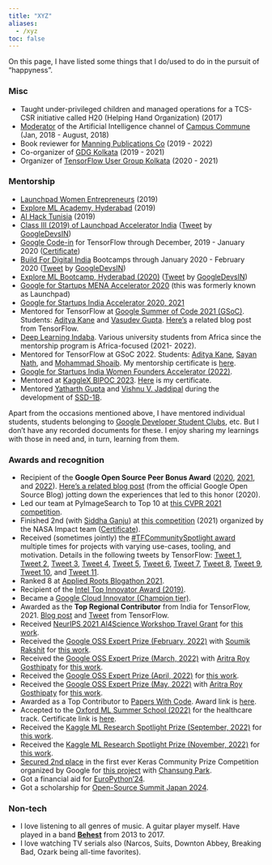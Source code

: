 ```yaml
---
title: "XYZ"
aliases: 
  - /xyz
toc: false
---
```


On this page, I have listed some things that I do/used to do in the pursuit of "happyness".

### Misc

-   Taught under-privileged children and managed operations for a TCS-CSR initiative called H20 (Helping Hand Organization) (2017)
-   [Moderator](https://drive.google.com/file/d/1gezVW0yIzT6fyJXpY1Lp8MRk_3KjkpSt/view?usp=sharing) of the Artificial Intelligence channel of [Campus Commune](https://www.google.com/url?q=https%3A%2F%2Fcampuscommune.tcs.com%2Fintro&sa=D&sntz=1&usg=AFQjCNE5PHqA0UZ94F9-J1g45TeQrWaDqQ) (Jan, 2018 - August, 2018)
-   Book reviewer for [Manning Publications Co](https://www.google.com/url?q=https%3A%2F%2Fmanning.com&sa=D&sntz=1&usg=AFQjCNEc5srwZ30NHgmLXaLpiOqgjBMOHw) (2019 - 2022)
-   Co-organizer of [GDG Kolkata](https://www.meetup.com/GDG-Kolkata/) (2019 - 2021)
-   Organizer of [TensorFlow User Group Kolkata](https://tfugkol.github.io/) (2020 - 2021)

### Mentorship

- [Launchpad Women Entrepreneurs](https://photos.app.goo.gl/TGoyxJRz6sDrY91x7) (2019)
- [Explore ML Academy, Hyderabad](https://events.withgoogle.com/explore-ml-in/) (2019)
- [AI Hack Tunisia](https://www.google.com/url?q=https%3A%2F%2Fwww.ai-hack-tunisia.com&sa=D&sntz=1&usg=AFQjCNHR8mJv6TwI1_Jmfss0xaG8ivBlJg) (2019)
- [Class III (2019) of Launchpad Accelerator India](https://india.googleblog.com/2019/08/inviting-applications-for-class-3-of.html)  ([Tweet](https://www.google.com/url?q=https%3A%2F%2Ftwitter.com%2FGoogleDevsIN%2Fstatus%2F1184417773457309696&sa=D&sntz=1&usg=AFQjCNGNkB4cfH6TAYH8r01D2BtpeyozJA) by [GoogleDevsIN](https://www.google.com/url?q=https%3A%2F%2Ftwitter.com%2FGoogleDevsIN&sa=D&sntz=1&usg=AFQjCNF2cyw8Wvt0ANu9OK_AC-LPZcY2Ww))
- [Google Code-in](https://codein.withgoogle.com/) for TensorFlow through December, 2019 - January 2020 ([Certificate](https://drive.google.com/file/d/1DcTS7ogACmuvnvGJWw5-3yL9xp06IJPc/view?usp=sharing))
- [Build For Digital India](https://events.withgoogle.com/buildfordigitalindia/) Bootcamps through January 2020 - February 2020 ([Tweet](https://www.google.com/url?q=https%3A%2F%2Ftwitter.com%2FGoogleDevsIN%2Fstatus%2F1225747137616498690&sa=D&sntz=1&usg=AFQjCNHOArwPGTqTx17LLJvq9KHI_KQueA) by [GoogleDevsIN](https://www.google.com/url?q=https%3A%2F%2Ftwitter.com%2FGoogleDevsIN&sa=D&sntz=1&usg=AFQjCNF2cyw8Wvt0ANu9OK_AC-LPZcY2Ww))
- [Explore ML Bootcamp, Hyderabad (2020)](https://www.google.com/url?q=https%3A%2F%2Ftwitter.com%2FGoogleDevsIN%2Fstatus%2F1230456116158418944&sa=D&sntz=1&usg=AFQjCNGBh7XuMdRHv0vtDM-KZNgIgGpKdg)  ([Tweet](https://www.google.com/url?q=https%3A%2F%2Ftwitter.com%2FGoogleDevsIN%2Fstatus%2F1230456116158418944&sa=D&sntz=1&usg=AFQjCNGBh7XuMdRHv0vtDM-KZNgIgGpKdg) by [GoogleDevsIN](https://www.google.com/url?q=https%3A%2F%2Ftwitter.com%2FGoogleDevsIN&sa=D&sntz=1&usg=AFQjCNF2cyw8Wvt0ANu9OK_AC-LPZcY2Ww))
- [Google for Startups MENA Accelerator 2020](https://startup.google.com/accelerator/middle-east-north-africa/) (this was formerly known as Launchpad)
- [Google for Startups India Accelerator 2020, 2021](https://twitter.com/GoogleDevsIN/status/1302932126019411970) 
- Mentored for TensorFlow at [Google Summer of Code 2021 (GSoC)](https://summerofcode.withgoogle.com/). Students: [Aditya Kane](https://github.com/AdityaKane2001/regnety) and [Vasudev Gupta](https://github.com/vasudevgupta7/gsoc-wav2vec2). [Here's](https://blog.tensorflow.org/2021/09/tensorflow-hubs-experience-with-gsoc-2021.html) a related blog post from TensorFlow.
- [Deep Learning Indaba](https://deeplearningindaba.com/). Various university students from Africa since the mentorship program is Africa-focused (2021- 2022).
- Mentored for TensorFlow at GSoC 2022. Students: [Aditya Kane](https://adityakane2001.github.io/opensource/gsoc2022report), [Sayan Nath](https://sayannath.github.io/MobileViT-GSoC/), and [Mohammad Shoaib](https://github.com/shoaib6174/GSOC-22-Video-Swin-Transformers/blob/main/assets/final_report.md). My mentorship certificate is [here](https://drive.google.com/file/d/1300UqW59N98d5No_LYhGAWdBaPVQwyfc/view?usp=share_link).
- [Google for Startups India Women Founders Accelerator (2022)](https://rsvp.withgoogle.com/events/google-for-startups-accelerator-india-women-founders/home).
- Mentored at [KaggleX BIPOC 2023](https://www.kaggle.com/kagglex-bipoc-mentorship-program). [Here](https://drive.google.com/file/d/1QicXwcU4g9VUX290yvjg-VqHDh-fQ8xe/view?usp=share_link) is my certificate.
- Mentored [Yatharth Gupta](https://huggingface.co/Warlord-K) and [Vishnu V. Jaddipal](https://www.linkedin.com/in/vishnu-jaddipal-28b407243) during the development of [SSD-1B](https://huggingface.co/segmind/SSD-1B). 

Apart from the occasions mentioned above, I have mentored individual students, students belonging to [Google Developer Student Clubs]((https://gdsc.community.dev/)), etc. But I don't have any recorded documents for these. I enjoy sharing my learnings with those in need and, in turn, learning from them.

### Awards and recognition

-   Recipient of the **Google Open Source Peer Bonus Award** ([2020](https://opensource.googleblog.com/2020/10/announcing-latest-google-open-source.html), [2021](https://opensource.googleblog.com/2021/09/announcing-latest-open-source-peer-bonus-winners.html), and [2022](https://opensource.googleblog.com/2022/09/announcing-the-second-group-of-open-source-peer-bonus-winners-in-2022.html)). [Here's a related blog post](https://opensource.googleblog.com/2020/10/peer-bonus-experiences-building-tiny.html) (from the official Google Open Source Blog) jotting down the experiences that led to this honor (2020).
-   Led our team at PyImageSearch to Top 10 at [this CVPR 2021 competition](https://competitions.codalab.org/competitions/28113). 
-   Finished 2nd (with [Siddha Ganju](https://sidgan.github.io/siddhaganju)) at [this competition](https://nasa-impact.github.io/etci2021/) (2021) organized by the NASA Impact team ([Certificate](https://drive.google.com/file/d/1U4JTAYChV6PHwDA87gd2FJ04843YA6bN/view?usp=sharing)).
-   Received (sometimes jointly) the [#TFCommunitySpotlight award](https://blog.tensorflow.org/2020/11/tensorflow-community-spotlight-program-update.html) multiple times for projects with varying use-cases, tooling, and motivation. Details in the
    following tweets by TensorFlow: [Tweet 1](https://twitter.com/TensorFlow/status/1351590466068783105), [Tweet 2](https://twitter.com/TensorFlow/status/1428433434972618754), [Tweet 3](https://twitter.com/TensorFlow/status/1446611368078086144?s=20), [Tweet 4](https://twitter.com/TensorFlow/status/1460321709488152579), [Tweet 5](https://twitter.com/TensorFlow/status/1469019016782041095?s=20), [Tweet 6](https://twitter.com/TensorFlow/status/1516869315517198337), [Tweet 7](https://twitter.com/TensorFlow/status/1521558632768409600), [Tweet 8](https://twitter.com/TensorFlow/status/1540033393462738944), [Tweet 9](https://twitter.com/TensorFlow/status/1545115276152389636), [Tweet 10](https://twitter.com/TensorFlow/status/1611469033714470919?s=20&t=a5LMpYXrPg6E0WGudsYezw), and [Tweet 11](https://twitter.com/TensorFlow/status/1626629821022208020).
-   Ranked 8 at [Applied Roots Blogathon 2021](https://drive.google.com/file/d/11j3gJSaaCtu-Gq4ziKbG0RMBvXecha45/view?usp=sharing).
-   Recipient of the [Intel Top Innovator Award (2019)](https://www.dropbox.com/s/mzsy1q8jgkwj6cj/Intel_Top_Innovator_2019.jpg?dl=0).
-   Became a [Google Cloud Innovator (Champion tier)](https://cloud.google.com/innovators/innovator?profileId=114302939543313329085).
-   Awarded as the **Top Regional Contributor** from India for TensorFlow, 2021. [Blog post](https://blog.tensorflow.org/2021/11/2021-TF-Contributor-Awardees.html?linkId=8010214) and [Tweet](https://twitter.com/TensorFlow/status/1465369133873250307?s=20) from TensorFlow.
-   Received [NeurIPS 2021 AI4Science Workshop Travel Grant](https://ai4sciencecommunity.github.io/) for [this
    work](https://openreview.net/forum?id=kXgbFvXcwDX). 
-   Received the [Google OSS Expert Prize (February, 2022)](https://www.kaggle.com/general/310354) with [Soumik Rakshit](https://www.kaggle.com/soumikrakshit) for [this work](https://www.kaggle.com/soumikrakshit/gaugan-keras/). 
-   Received the [Google OSS Expert Prize (March, 2022)](https://www.kaggle.com/general/316181) with [Aritra Roy Gosthipaty](https://www.kaggle.com/aritrag) for [this work](https://www.kaggle.com/code/spsayakpaul/mae-keras). 
-   Received the [Google OSS Expert Prize (April, 2022)](https://www.kaggle.com/discussions/general/322041) for [this work](https://www.kaggle.com/code/spsayakpaul/distilling-vision-transformers). 
-   Received the [Google OSS Expert Prize (May, 2022)](https://www.kaggle.com/discussions/general/328914) with [Aritra Roy Gosthipaty](https://www.kaggle.com/aritrag) for [this work](https://www.kaggle.com/code/aritrag/probing-vits). 
-   Awarded as a Top Contributor to [Papers With Code](https://paperswithcode.com/). Award link is [here](https://github.com/sayakpaul/portfolio/blob/master/images/pwc_award.jpg).
-   Accepted to the [Oxford ML Summer School (2022)](https://www.oxfordml.school/) for the healthcare track. Certificate link is [here](https://drive.google.com/file/d/14DKioe8HRjKkXEeRXAhmclqUP8cvv9Z0/view?usp=sharing).
-   Received the [Kaggle ML Research Spotlight Prize (September, 2022)](https://www.kaggle.com/discussions/general/358450) for [this work](https://www.kaggle.com/code/spsayakpaul/cait-tf). 
-   Received the [Kaggle ML Research Spotlight Prize (November, 2022)](https://www.kaggle.com/discussions/general/370095) for [this work](https://www.kaggle.com/code/spsayakpaul/robustness-vit/notebook). 
-   [Secured 2nd place](https://discuss.tensorflow.org/t/announcing-the-keras-community-prize-first-edition/13148/29) in the first ever Keras Community Prize Competition organized by Google for [this project](https://github.com/sayakpaul/stable-diffusion-keras-ft) with [Chansung Park](https://twitter.com/algo_diver). 
- Got a financial aid for [EuroPython'24](https://ep2024.europython.eu/).
- Got a scholarship for [Open-Source Summit Japan 2024](https://events.linuxfoundation.org/open-source-summit-japan/).

### Non-tech

- I love listening to all genres of music. A guitar player myself. Have played in a band  [**Behest**](https://www.google.com/url?q=https%3A%2F%2Fwww.facebook.com%2Fbehestmusic%2F%3Fref%3Dbr_rs&sa=D&sntz=1&usg=AFQjCNGVtpjfBDP7p17lrvefzoNuoXDg9w)  from 2013 to 2017. 
- I love watching TV serials also (Narcos, Suits, Downton Abbey, Breaking Bad, Ozark being all-time favorites). 
